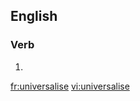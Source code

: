 ==English==

===Verb===
{{en-verb|universalis|es}}

#{{alternative spelling of|universalize}}

[[fr:universalise]]
[[vi:universalise]]